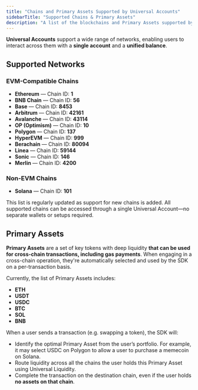 ```yaml
---
title: "Chains and Primary Assets Supported by Universal Accounts"
sidebarTitle: "Supported Chains & Primary Assets"
description: "A list of the blockchains and Primary Assets supported by Universal Accounts."
---
```


**Universal Accounts** support a wide range of networks, enabling users to interact across them with a **single account** and a **unified balance**.

## Supported Networks

### EVM-Compatible Chains

- **Ethereum** — Chain ID: **1**
- **BNB Chain** — Chain ID: **56**
- **Base** — Chain ID: **8453**
- **Arbitrum** — Chain ID: **42161**
- **Avalanche** — Chain ID: **43114**
- **OP (Optimism)** — Chain ID: **10**
- **Polygon** — Chain ID: **137**
- **HyperEVM** — Chain ID: **999**
- **Berachain** — Chain ID: **80094** 
- **Linea** — Chain ID: **59144**
- **Sonic** — Chain ID: **146**
- **Merlin** — Chain ID: **4200**

### Non-EVM Chains

- **Solana** — Chain ID: **101**

<Note>
  This list is regularly updated as support for new chains is added. All supported chains can be accessed through a single Universal Account—no separate wallets or setups required.
</Note>

## Primary Assets

**Primary Assets** are a set of key tokens with deep liquidity **that can be used for cross-chain transactions, including gas payments**. When engaging in a cross-chain operation, they're automatically selected and used by the SDK on a per-transaction basis.

<Note>
  Currently, the list of Primary Assets includes:

  - **ETH**
  - **USDT**
  - **USDC**
  - **BTC**
  - **SOL**
  - **BNB**
</Note>

When a user sends a transaction (e.g. swapping a token), the SDK will:

- Identify the optimal Primary Asset from the user’s portfolio. For example, it may select USDC on Polygon to allow a user to purchase a memecoin on Solana.
- Route liquidity across all the chains the user holds this Primary Asset using Universal Liquidity.
- Complete the transaction on the destination chain, even if the user holds **no assets on that chain**.
